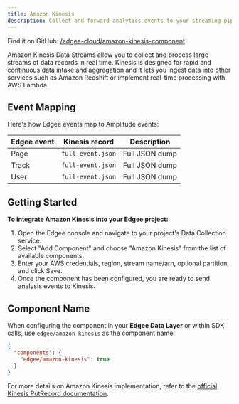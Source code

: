 ```yaml
---
title: Amazon Kinesis
description: Collect and forward analytics events to your streaming pipelines on Amazon Kinesis.
---
```



<EdgeeSdk />

Find it on GitHub: [<Icon icon="github" iconType="solid" /> /edgee-cloud/amazon-kinesis-component](https://github.com/edgee-cloud/amazon-kinesis-component)

Amazon Kinesis Data Streams allow you to collect and process large streams of data records in real time. 
Kinesis is designed for rapid and continuous data intake and aggregation and it lets you ingest data into
other services such as Amazon Redshift or implement real-time processing with AWS Lambda.

## Event Mapping

Here's how Edgee events map to Amplitude events:

| Edgee event | Kinesis record    | Description    |
|-------------|-------------------|----------------|
| Page        | `full-event.json` | Full JSON dump |
| Track       | `full-event.json` | Full JSON dump |
| User        | `full-event.json` | Full JSON dump |


## Getting Started

**To integrate Amazon Kinesis into your Edgee project:**

1. Open the Edgee console and navigate to your project's Data Collection service.
2. Select "Add Component" and choose "Amazon Kinesis" from the list of available components.
3. Enter your AWS credentials, region, stream name/arn, optional partition, and click Save. <br />
5. Once the component has been configured, you are ready to send analysis events to Kinesis.

## Component Name

When configuring the component in your **Edgee Data Layer** or within SDK calls, use `edgee/amazon-kinesis` as the component name:

```json
{
  "components": {
    "edgee/amazon-kinesis": true
  }
}
```

For more details on Amazon Kinesis implementation, refer to the 
[official Kinesis PutRecord documentation](https://docs.aws.amazon.com/kinesis/latest/APIReference/API_PutRecord.html).

